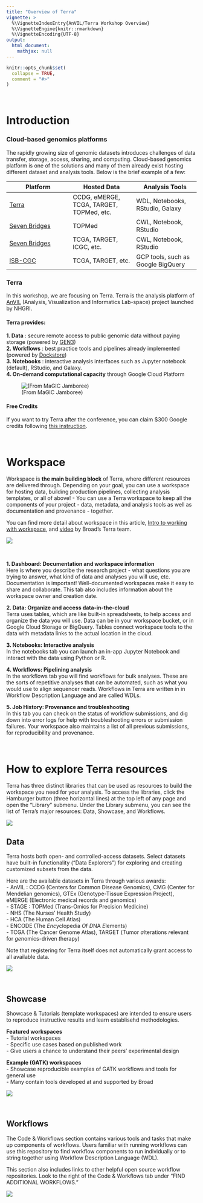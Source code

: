 ```yaml
---
title: "Overview of Terra"
vignette: >
  %\VignetteIndexEntry{AnVIL/Terra Workshop Overview}
  %\VignetteEngine{knitr::rmarkdown}
  %\VignetteEncoding{UTF-8}
output:
  html_document:
    mathjax: null
---
```



```r
knitr::opts_chunk$set(
  collapse = TRUE,
  comment = "#>"
)
```

<br>

# Introduction
### Cloud-based genomics platforms
The rapidly growing size of genomic datasets introduces challenges of data transfer, 
storage, access, sharing, and computing. Cloud-based genomics platform is one of 
the solutions and many of them already exist hosting different dataset and analysis
tools. Below is the brief example of a few:

|Platform | Hosted Data | Analysis Tools |
|---|---|---|
| [Terra](https://anvil.terra.bio/) | CCDG, eMERGE, TCGA, TARGET, TOPMed, etc. | WDL, Notebooks, RStudio, Galaxy |
| [Seven Bridges](https://biodatacatalyst.nhlbi.nih.gov/platforms/seven-bridges) | TOPMed | CWL, Notebook, RStudio |
| [Seven Bridges](http://www.cancergenomicscloud.org/)| TCGA, TARGET, ICGC, etc. | CWL, Notebook, RStudio |
| [ISB-CGC](https://isb-cgc.appspot.com/) | TCGA, TARGET, etc. | GCP tools, such as Google BigQuery |


### Terra
In this workshop, we are focusing on Terra. Terra is the analysis platform  of [AnVIL](https://anvilproject.org/) (Analysis, Visualization and Informatics Lab-space) project launched by NHGRI.

#### Terra provides:   
**1. Data** : secure remote access to public genomic data without paying storage 
(powered by [GEN3](https://gen3.org/))       
**2. Workflows** : best practice tools and pipelines already implemented 
(powered by [Dockstore](https://dockstore.org/))    
**3. Notebooks** : interactive analysis interfaces such as Jupyter notebook (default), 
RStudio, and Galaxy.       
**4. On-demand computational capacity** through Google Cloud Platform   

![(From MaGIC Jamboree)](images/AnVIL_ecosystem.png)

#### Free Credits
If you want to try Terra after the conference, you can claim $300 Google credits
following [this instruction](https://support.terra.bio/hc/en-us/articles/360046295092).
 

<br>

# Workspace
Workspace is **the main building block** of Terra, where different resources are delivered 
through. Depending on your goal, you can use a workspace for hosting data, building production
pipelines, collecting analysis templates, or all of above! - You can use a Terra 
workspace to keep all the components of your project - data, metadata, and analysis 
tools as well as documentation and provenance - together.

You can find more detail about workspace in this article, [Intro to working with workspace](https://support.terra.bio/hc/en-us/articles/360024743371-Intro-to-working-with-workspaces), and [video](https://youtu.be/ONc1Wf7rEuw) by Broad's Terra team.

![](images/workspace.png)

<br>

**1. Dashboard: Documentation and workspace information**  
Here is where you describe the research project - what questions you are trying to answer, what kind of data and analyses you will use, etc. Documentation is important! Well-documented workspaces make it easy to share and collaborate. This tab also includes information about the workspace owner and creation date. 

**2. Data: Organize and access data-in-the-cloud**    
Terra uses tables, which are like built-in spreadsheets, to help access and organize the data you will use. Data can be in your workspace bucket, or in Google Cloud Storage or BigQuery. Tables connect workspace tools to the data with metadata links to the actual location in the cloud.

**3. Notebooks: Interactive analysis**   
In the notebooks tab you can launch an in-app Jupyter Notebook and interact with the data using Python or R. 

**4. Workflows: Pipelining analysis**   
In the workflows tab you will find workflows for bulk analyses. These are the sorts of repetitive analyses that can be automated, such as what you would use to align sequencer reads. Workflows in Terra are written in in Workflow Description Language and are called WDLs. 

**5. Job History: Provenance and troubleshooting**   
In this tab you can check on the status of workflow submissions, and dig down into error logs for help with troubleshooting errors or submission failures. Your workspace also maintains a list of all previous submissions, for reproducibility and provenance.  


<br>

# How to explore Terra resources
Terra has three distinct libraries that can be used as resources to build the workspace 
you need for your analysis. To access the libraries, click the Hamburger button (three 
horizontal lines) at the top left of any page and open the "Library" submenu. Under the 
Library submenu, you can see the list of Terra's major resources: Data, Showcase, and Workflows.

![](images/library.png)


## Data
Terra hosts both open- and controlled-access datasets. Select datasets have built-in 
functionality ("Data Explorers") for exploring and creating customized subsets from the data. 

Here are the available datasets in Terra through various awards:   
- AnVIL : CCDG (Centers for Common Disease Genomics), CMG (Center for Mendelian genomics), 
GTEx (Genotype-Tissue Expression Project), eMERGE (Electronic medical records and genomics)    
- STAGE : TOPMed  (Trans-Omics for Precision Medicine)    
- NHS (The Nurses' Health Study)      
- HCA (The Human Cell Atlas)      
- ENCODE (The *Enc*yclopedia *O*f *D*NA *E*lements)    
- TCGA (The Cancer Genome Atlas), TARGET (*T*umor *a*lterations *r*elevant for *ge*nomics-driven *t*herapy)   


Note that registering for Terra itself does not automatically grant access 
to all available data.

![](images/datasets.png)

<br>

## Showcase
Showcase & Tutorials (template workspaces) are intended to ensure users to reproduce
instructive results and learn establisehd methodologies.

**Featured workspaces**   
- Tutorial workspaces    
- Specific use cases based on published work   
- Give users a chance to understand their peers' experimental design     

**Example (GATK) workspaces**   
- Showcase reproducible examples of GATK workflows and tools for general use   
- Many contain tools developed at and supported by Broad   

![](images/showcase_tutorial.png)

<br>

## Workflows
The Code & Workflows section contains various tools and tasks that make up components of workflows. Users familiar with running workflows can use this repository to find workflow components to run individually or to string together using Workflow Description Language (WDL).

This section also includes links to other helpful open source workflow repositories. Look to the right of the Code & Workflows tab under "FIND ADDITIONAL WORKFLOWS."

![](images/code_workflows.png)


